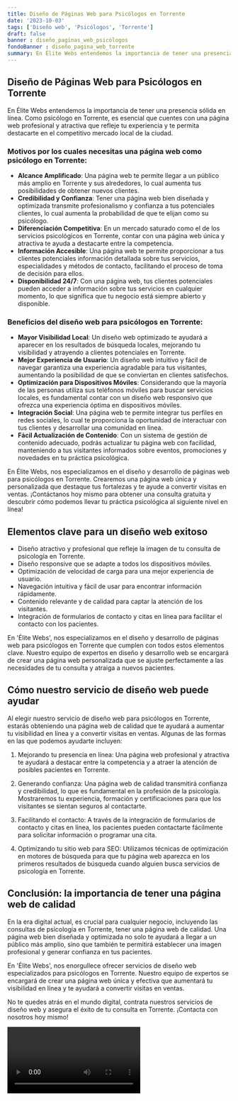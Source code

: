 ```yaml
---
title: Diseño de Páginas Web para Psicólogos en Torrente
date: '2023-10-03'
tags: ['Diseño web', 'Psicólogos', 'Torrente']
draft: false
banner : diseño_paginas_web_psicólogos
fondoBanner : diseño_pagina_web_torrente
summary: En Élite Webs entendemos la importancia de tener una presencia sólida en línea. Como psicólogo en Torrente, es esencial que cuentes con una página web profesional y atractiva que refleje tu experiencia y te permita destacarte en el competitivo mercado local de la ciudad.
---
```


## Diseño de Páginas Web para Psicólogos en Torrente

En Élite Webs entendemos la importancia de tener una presencia sólida en línea. Como psicólogo en Torrente, es esencial que cuentes con una página web profesional y atractiva que refleje tu experiencia y te permita destacarte en el competitivo mercado local de la ciudad.

### Motivos por los cuales necesitas una página web como psicólogo en Torrente:

- **Alcance Amplificado**: Una página web te permite llegar a un público más amplio en Torrente y sus alrededores, lo cual aumenta tus posibilidades de obtener nuevos clientes.
- **Credibilidad y Confianza**: Tener una página web bien diseñada y optimizada transmite profesionalismo y confianza a tus potenciales clientes, lo cual aumenta la probabilidad de que te elijan como su psicólogo.
- **Diferenciación Competitiva**: En un mercado saturado como el de los servicios psicológicos en Torrente, contar con una página web única y atractiva te ayuda a destacarte entre la competencia.
- **Información Accesible**: Una página web te permite proporcionar a tus clientes potenciales información detallada sobre tus servicios, especialidades y métodos de contacto, facilitando el proceso de toma de decisión para ellos.
- **Disponibilidad 24/7**: Con una página web, tus clientes potenciales pueden acceder a información sobre tus servicios en cualquier momento, lo que significa que tu negocio está siempre abierto y disponible.

### Beneficios del diseño web para psicólogos en Torrente:

- **Mayor Visibilidad Local**: Un diseño web optimizado te ayudará a aparecer en los resultados de búsqueda locales, mejorando tu visibilidad y atrayendo a clientes potenciales en Torrente.
- **Mejor Experiencia de Usuario**: Un diseño web intuitivo y fácil de navegar garantiza una experiencia agradable para tus visitantes, aumentando la posibilidad de que se conviertan en clientes satisfechos.
- **Optimización para Dispositivos Móviles**: Considerando que la mayoría de las personas utiliza sus teléfonos móviles para buscar servicios locales, es fundamental contar con un diseño web responsivo que ofrezca una experiencia óptima en dispositivos móviles.
- **Integración Social**: Una página web te permite integrar tus perfiles en redes sociales, lo cual te proporciona la oportunidad de interactuar con tus clientes y desarrollar una comunidad en línea.
- **Fácil Actualización de Contenido**: Con un sistema de gestión de contenido adecuado, podrás actualizar tu página web con facilidad, manteniendo a tus visitantes informados sobre eventos, promociones y novedades en tu práctica psicológica.

En Élite Webs, nos especializamos en el diseño y desarrollo de páginas web para psicólogos en Torrente. Crearemos una página web única y personalizada que destaque tus fortalezas y te ayude a convertir visitas en ventas. ¡Contáctanos hoy mismo para obtener una consulta gratuita y descubrir cómo podemos llevar tu práctica psicológica al siguiente nivel en línea!

<GifSeo />

<Cta />

## Elementos clave para un diseño web exitoso

- Diseño atractivo y profesional que refleje la imagen de tu consulta de psicología en Torrente.
- Diseño responsive que se adapte a todos los dispositivos móviles.
- Optimización de velocidad de carga para una mejor experiencia de usuario.
- Navegación intuitiva y fácil de usar para encontrar información rápidamente.
- Contenido relevante y de calidad para captar la atención de los visitantes.
- Integración de formularios de contacto y citas en línea para facilitar el contacto con los pacientes.

En 'Élite Webs', nos especializamos en el diseño y desarrollo de páginas web para psicólogos en Torrente que cumplen con todos estos elementos clave. Nuestro equipo de expertos en diseño y desarrollo web se encargará de crear una página web personalizada que se ajuste perfectamente a las necesidades de tu consulta y atraiga a nuevos pacientes.

## Cómo nuestro servicio de diseño web puede ayudar

Al elegir nuestro servicio de diseño web para psicólogos en Torrente, estarás obteniendo una página web de calidad que te ayudará a aumentar tu visibilidad en línea y a convertir visitas en ventas. Algunas de las formas en las que podemos ayudarte incluyen:

1. Mejorando tu presencia en línea: Una página web profesional y atractiva te ayudará a destacar entre la competencia y a atraer la atención de posibles pacientes en Torrente.

2. Generando confianza: Una página web de calidad transmitirá confianza y credibilidad, lo que es fundamental en la profesión de la psicología. Mostraremos tu experiencia, formación y certificaciones para que los visitantes se sientan seguros al contactarte.

3. Facilitando el contacto: A través de la integración de formularios de contacto y citas en línea, los pacientes pueden contactarte fácilmente para solicitar información o programar una cita.

4. Optimizando tu sitio web para SEO: Utilizamos técnicas de optimización en motores de búsqueda para que tu página web aparezca en los primeros resultados de búsqueda cuando alguien busca servicios de psicología en Torrente.

## Conclusión: la importancia de tener una página web de calidad

En la era digital actual, es crucial para cualquier negocio, incluyendo las consultas de psicología en Torrente, tener una página web de calidad. Una página web bien diseñada y optimizada no solo te ayudará a llegar a un público más amplio, sino que también te permitirá establecer una imagen profesional y generar confianza en tus pacientes.

En 'Élite Webs', nos enorgullece ofrecer servicios de diseño web especializados para psicólogos en Torrente. Nuestro equipo de expertos se encargará de crear una página web única y efectiva que aumentará tu visibilidad en línea y te ayudará a convertir visitas en ventas.

No te quedes atrás en el mundo digital, contrata nuestros servicios de diseño web y asegura el éxito de tu consulta en Torrente. ¡Contacta con nosotros hoy mismo!

<Video />

<CtaBot job='Psicólogos' city='Torrente'/>

<Gmaps query='Torrente+españa+maps' />